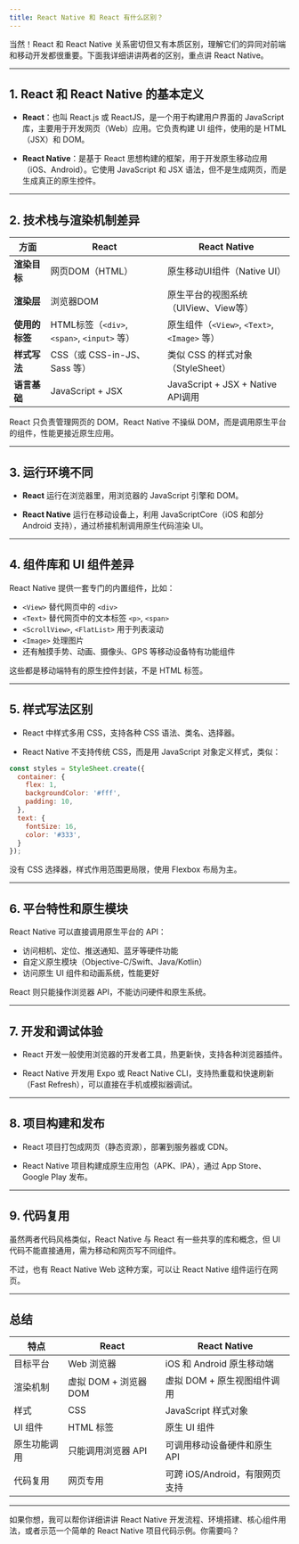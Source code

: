 ```yaml
---
title: React Native 和 React 有什么区别？
---
```


当然！React 和 React Native 关系密切但又有本质区别，理解它们的异同对前端和移动开发都很重要。下面我详细讲讲两者的区别，重点讲 React Native。

---

## 1. React 和 React Native 的基本定义

* **React**：也叫 React.js 或 ReactJS，是一个用于构建用户界面的 JavaScript 库，主要用于开发网页（Web）应用。它负责构建 UI 组件，使用的是 HTML（JSX）和 DOM。

* **React Native**：是基于 React 思想构建的框架，用于开发原生移动应用（iOS、Android）。它使用 JavaScript 和 JSX 语法，但不是生成网页，而是生成真正的原生控件。

---

## 2. 技术栈与渲染机制差异

| 方面        | React                                  | React Native                          |
| --------- | -------------------------------------- | ------------------------------------- |
| **渲染目标**  | 网页DOM（HTML）                            | 原生移动UI组件（Native UI）                   |
| **渲染层**   | 浏览器DOM                                 | 原生平台的视图系统（UIView、View等）               |
| **使用的标签** | HTML标签（`<div>`, `<span>`, `<input>` 等） | 原生组件（`<View>`, `<Text>`, `<Image>` 等） |
| **样式写法**  | CSS（或 CSS-in-JS、Sass 等）                | 类似 CSS 的样式对象（StyleSheet）              |
| **语言基础**  | JavaScript + JSX                       | JavaScript + JSX + Native API调用       |

React 只负责管理网页的 DOM，React Native 不操纵 DOM，而是调用原生平台的组件，性能更接近原生应用。

---

## 3. 运行环境不同

* **React** 运行在浏览器里，用浏览器的 JavaScript 引擎和 DOM。

* **React Native** 运行在移动设备上，利用 JavaScriptCore（iOS 和部分 Android 支持），通过桥接机制调用原生代码渲染 UI。

---

## 4. 组件库和 UI 组件差异

React Native 提供一套专门的内置组件，比如：

* `<View>` 替代网页中的 `<div>`
* `<Text>` 替代网页中的文本标签 `<p>`, `<span>`
* `<ScrollView>`, `<FlatList>` 用于列表滚动
* `<Image>` 处理图片
* 还有触摸手势、动画、摄像头、GPS 等移动设备特有功能组件

这些都是移动端特有的原生控件封装，不是 HTML 标签。

---

## 5. 样式写法区别

* React 中样式多用 CSS，支持各种 CSS 语法、类名、选择器。

* React Native 不支持传统 CSS，而是用 JavaScript 对象定义样式，类似：

```js
const styles = StyleSheet.create({
  container: {
    flex: 1,
    backgroundColor: '#fff',
    padding: 10,
  },
  text: {
    fontSize: 16,
    color: '#333',
  }
});
```

没有 CSS 选择器，样式作用范围更局限，使用 Flexbox 布局为主。

---

## 6. 平台特性和原生模块

React Native 可以直接调用原生平台的 API：

* 访问相机、定位、推送通知、蓝牙等硬件功能
* 自定义原生模块（Objective-C/Swift、Java/Kotlin）
* 访问原生 UI 组件和动画系统，性能更好

React 则只能操作浏览器 API，不能访问硬件和原生系统。

---

## 7. 开发和调试体验

* React 开发一般使用浏览器的开发者工具，热更新快，支持各种浏览器插件。

* React Native 开发用 Expo 或 React Native CLI，支持热重载和快速刷新（Fast Refresh），可以直接在手机或模拟器调试。

---

## 8. 项目构建和发布

* React 项目打包成网页（静态资源），部署到服务器或 CDN。

* React Native 项目构建成原生应用包（APK、IPA），通过 App Store、Google Play 发布。

---

## 9. 代码复用

虽然两者代码风格类似，React Native 与 React 有一些共享的库和概念，但 UI 代码不能直接通用，需为移动和网页写不同组件。

不过，也有 React Native Web 这种方案，可以让 React Native 组件运行在网页。

---

## 总结

| 特点     | React            | React Native          |
| ------ | ---------------- | --------------------- |
| 目标平台   | Web 浏览器          | iOS 和 Android 原生移动端   |
| 渲染机制   | 虚拟 DOM + 浏览器 DOM | 虚拟 DOM + 原生视图组件调用     |
| 样式     | CSS              | JavaScript 样式对象       |
| UI 组件  | HTML 标签          | 原生 UI 组件              |
| 原生功能调用 | 只能调用浏览器 API      | 可调用移动设备硬件和原生 API      |
| 代码复用   | 网页专用             | 可跨 iOS/Android，有限网页支持 |

---

如果你想，我可以帮你详细讲讲 React Native 开发流程、环境搭建、核心组件用法，或者示范一个简单的 React Native 项目代码示例。你需要吗？
